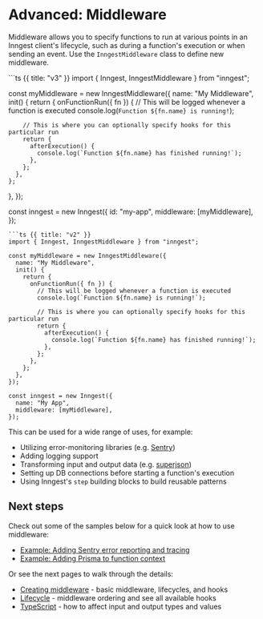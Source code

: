 
# Advanced: Middleware <VersionBadge version="v2.0.0+" />

Middleware allows you to specify functions to run at various points in an Inngest client's lifecycle, such as during a function's execution or when sending an event. Use the `InngestMiddleware` class to define new middleware.

<CodeGroup>
```ts {{ title: "v3" }}
import { Inngest, InngestMiddleware } from "inngest";

const myMiddleware = new InngestMiddleware({
  name: "My Middleware",
  init() {
    return {
      onFunctionRun({ fn }) {
        // This will be logged whenever a function is executed
        console.log(`Function ${fn.name} is running!`);

        // This is where you can optionally specify hooks for this particular run
        return {
          afterExecution() {
            console.log(`Function ${fn.name} has finished running!`);
          },
        };
      },
    };
  },
});

const inngest = new Inngest({
  id: "my-app",
  middleware: [myMiddleware],
});
```
```ts {{ title: "v2" }}
import { Inngest, InngestMiddleware } from "inngest";

const myMiddleware = new InngestMiddleware({
  name: "My Middleware",
  init() {
    return {
      onFunctionRun({ fn }) {
        // This will be logged whenever a function is executed
        console.log(`Function ${fn.name} is running!`);

        // This is where you can optionally specify hooks for this particular run
        return {
          afterExecution() {
            console.log(`Function ${fn.name} has finished running!`);
          },
        };
      },
    };
  },
});

const inngest = new Inngest({
  name: "My App",
  middleware: [myMiddleware],
});
```
</CodeGroup>

This can be used for a wide range of uses, for example:

- Utilizing error-monitoring libraries (e.g. [Sentry](https://sentry.io/))
- Adding logging support
- Transforming input and output data (e.g. [superjson](https://github.com/blitz-js/superjson))
- Setting up DB connections before starting a function's execution
- Using Inngest's `step` building blocks to build reusable patterns

## Next steps

Check out some of the samples below for a quick look at how to use middleware:

- [Example: Adding Sentry error reporting and tracing](/docs/reference/middleware/examples#adding-sentry-error-reporting-and-tracing)
- [Example: Adding Prisma to function context](/docs/reference/middleware/examples#adding-prisma-to-function-context)

Or see the next pages to walk through the details:

- [Creating middleware](/docs/reference/middleware/create) - basic middleware, lifecycles, and hooks
- [Lifecycle](/docs/reference/middleware/lifecycle) - middleware ordering and see all available hooks
- [TypeScript](/docs/reference/middleware/typescript) - how to affect input and output types and values
